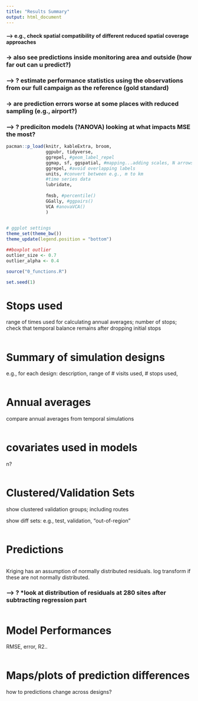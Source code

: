 ```yaml
---
title: "Results Summary"
output: html_document
---
```


#### --> e.g., check spatial compatibility of different reduced spatial coverage approaches
### -> also see predictions inside monitoring area and outside (how far out can u predict?)

### --> ?	estimate performance statistics using the observations from our full campaign as the reference (gold standard)

### -> are prediction errors worse at some places with reduced sampling (e.g., airport?)

### --> ? prediciton models (?ANOVA) looking at what impacts MSE the most?


```r
pacman::p_load(knitr, kableExtra, broom,
               ggpubr, tidyverse,
               ggrepel, #geom_label_repel
               ggmap, sf, ggspatial, #mapping...adding scales, N arrows
               ggrepel, #avoid overlapping labels
               units, #convert between e.g., m to km
               #time series data 
               lubridate,
               
               fmsb, #percentile()
               GGally, #ggpairs()
               VCA #anovaVCA()
               )    
 

# ggplot settings
theme_set(theme_bw())
theme_update(legend.position = "bottom")

##boxplot outlier
outlier_size <- 0.7
outlier_alpha <- 0.4

source("0_functions.R")

set.seed(1)
```

# Stops used

range of times used for calculating annual averages; number of stops; check that temporal balance remains after dropping initial stops

```r

```


# Summary of simulation designs

e.g., for each design: description, range of # visits used, # stops used, 

```r

```



# Annual averages 

compare annual averages from temporal simulations 

```r

```

# covariates used in models

n?

```r

```


# Clustered/Validation Sets

show clustered validation groups; including routes

show diff sets: e.g., test, validation, "out-of-region"

```r


```


# Predictions

```r

```


Kriging has an assumption of normally distributed residuals. log transform if these are not normally distributed. 

### --> ? *look at distribution of residuals at 280 sites after subtracting regression part 


```r

```



# Model Performances

RMSE, error, R2..


```r


```



# Maps/plots of prediction differences

how to predictions change across designs? 


```r

```


